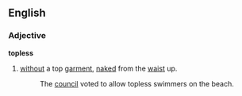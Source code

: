 ==English==
===Adjective===
'''topless'''
# [[without]] a top [[garment]], [[naked]] from the [[waist]] up.
#: The [[council]] voted to allow topless swimmers on the beach.